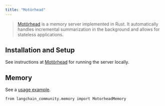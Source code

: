 ```yaml
---
title: "Motörhead"
---
```


> [Motörhead](https://github.com/getmetal/motorhead) is a memory server implemented in Rust. It automatically handles incremental summarization in the background and allows for stateless applications.

## Installation and Setup

See instructions at [Motörhead](https://github.com/getmetal/motorhead) for running the server locally.

## Memory

See a [usage example](/src/oss/integrations/memory/motorhead_memory).

```
from langchain_community.memory import MotorheadMemory
```
